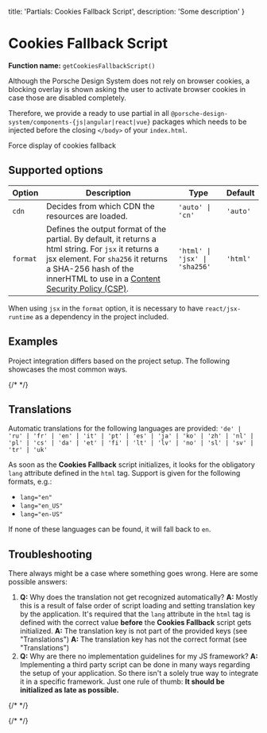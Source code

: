 
  title: 'Partials: Cookies Fallback Script',
  description: 'Some description'
}

# Cookies Fallback Script

**Function name:** `getCookiesFallbackScript()`

Although the Porsche Design System does not rely on browser cookies, a blocking overlay is shown asking the user to
activate browser cookies in case those are disabled completely.

Therefore, we provide a ready to use partial in all `@porsche-design-system/components-{js|angular|react|vue}` packages
which needs to be injected before the closing `</body>` of your `index.html`.

<PButton onClick="showFallback">Force display of cookies fallback</PButton>

## Supported options

| Option   | Description                                                                                                                                                                                                                                                                  | Type                        | Default |
| -------- |------------------------------------------------------------------------------------------------------------------------------------------------------------------------------------------------------------------------------------------------------------------------------| --------------------------- | ------- |
| `cdn`    | Decides from which CDN the resources are loaded.                                                                                                                                                                                                                             | `'auto' \| 'cn'`             | `'auto'` |
| `format` | Defines the output format of the partial. By default, it returns a html string. For `jsx` it returns a jsx element. For `sha256` it returns a SHA-256 hash of the innerHTML to use in a [Content Security Policy (CSP)](must-know/security/content-security-policy). | `'html' \| 'jsx' \| 'sha256'` | `'html'` |

When using `jsx` in the `format` option, it is necessary to have `react/jsx-runtime` as a dependency in the project
included.

## Examples

Project integration differs based on the project setup.
The following showcases the most common ways.

{/* <PartialDocs name="getCookiesFallbackScript" :params="params" location="body"></PartialDocs> */}

## Translations

Automatic translations for the following languages are provided:
`'de' | 'ru' | 'fr' | 'en' | 'it' | 'pt' | 'es' | 'ja' | 'ko' | 'zh' | 'nl' | 'pl' | 'cs' | 'da' | 'et' | 'fi' | 'lt' | 'lv' | 'no' | 'sl' | 'sv' | 'tr' | 'uk'`

As soon as the **Cookies Fallback** script initializes, it looks for the obligatory `lang` attribute defined in the
`html` tag. Support is given for the following formats, e.g.:

- `lang="en"`
- `lang="en_US"`
- `lang="en-US"`

If none of these languages can be found, it will fall back to `en`.

## Troubleshooting

There always might be a case where something goes wrong. Here are some possible answers:

1. **Q:** Why does the translation not get recognized automatically?
**A:** Mostly this is a result of false order of script loading and setting translation key by the application. It's
required that the `lang` attribute in the `html` tag is defined with the correct value **before** the **Cookies
Fallback** script gets initialized.
**A:** The translation key is not part of the provided keys (see "Translations")
**A:** The translation key has not the correct format (see "Translations")
2. **Q:** Why are there no implementation guidelines for my JS framework?
**A:** Implementing a third party script can be done in many ways regarding the setup of your application. So there
isn't a solely true way to integrate it in a specific framework. Just one rule of thumb: **It should be initialized
as late as possible.**

{/* <script lang="ts">

  @Component
  public params = [
{
  value: ""
},
{
  value: "{ cdn: 'cn' }",
  comment: 'force using China CDN',
},
  ];

  public showFallback = (): void => {
  const script = document.createElement('script');
  const src = `https://cdn.ui.porsche.com${CDN_BASE_PATH}/${FALLBACKS_MANIFEST.cookies}`;
  script.src = process.env.NODE_ENV === 'production' ? src : src.replace('https://cdn.ui.porsche.com/porsche-design-system', 'http://localhost:3001');
  document.body.appendChild(script);
};
}
</script> */}

{/* <style scoped lang="scss">
  :deep(table code::before) {
  content: '' !important;
}
</style> */}
